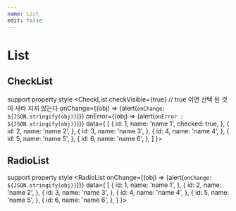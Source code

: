 ```yaml
---
name: List
edit: false
---
```




# List
## CheckList
support property style
<Playground>
  <CheckList
    checkVisible={true} // true 이면 선택 된 것이 사라 지지 않는다
    onChange={(obj) => {alert(`onChange: ${JSON.stringify(obj)}`)}}
    onError={(obj) => {alert(`onError : ${JSON.stringify(obj)}`)}}
    data={
      [
        {
          id: 1,
          name: 'name 1',
          checked: true,
        },
        {
          id: 2,
          name: 'name 2',
        },
        {
          id: 3,
          name: 'name 3',
        },
        {
          id: 4,
          name: 'name 4',
        },
        {
          id: 5,
          name: 'name 5',
        },
        {
          id: 6,
          name: 'name 6',
        },
      ]
    }>
  </CheckList>
</Playground>

## RadioList
support property style
<Playground>
  <RadioList
    onChange={(obj) => {alert(`onChange: ${JSON.stringify(obj)}`)}}
    data={
      [
        {
          id: 1,
          name: 'name 1',
        },
        {
          id: 2,
          name: 'name 2',
        },
        {
          id: 3,
          name: 'name 3',
        },
        {
          id: 4,
          name: 'name 4',
        },
        {
          id: 5,
          name: 'name 5',
        },
        {
          id: 6,
          name: 'name 6',
        },
      ]
    }>
  </RadioList>
</Playground>
